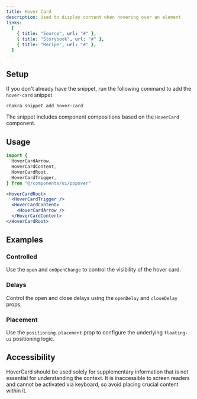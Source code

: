 ```yaml
---
title: Hover Card
description: Used to display content when hovering over an element
links:
  [
    { title: "Source", url: "#" },
    { title: "Storybook", url: "#" },
    { title: "Recipe", url: "#" },
  ]
---
```


<ExampleTabs name="hover-card-basic" />

## Setup

If you don't already have the snippet, run the following command to add the
`hover-card` snippet

```sh
chakra snippet add hover-card
```

The snippet includes component compositions based on the `HoverCard` component.

## Usage

```jsx
import {
  HoverCardArrow,
  HoverCardContent,
  HoverCardRoot,
  HoverCardTrigger,
} from "@/components/ui/popover"
```

```jsx
<HoverCardRoot>
  <HoverCardTrigger />
  <HoverCardContent>
    <HoverCardArrow />
  </HoverCardContent>
</HoverCardRoot>
```

## Examples

### Controlled

Use the `open` and `onOpenChange` to control the visibility of the hover card.

<ExampleTabs name="hover-card-controlled" />

### Delays

Control the open and close delays using the `openDelay` and `closeDelay` props.

<ExampleTabs name="hover-card-with-delay" />

### Placement

Use the `positioning.placement` prop to configure the underlying `floating-ui`
positioning logic.

<ExampleTabs name="hover-card-with-placement" />

## Accessibility

HoverCard should be used solely for supplementary information that is not
essential for understanding the context. It is inaccessible to screen readers
and cannot be activated via keyboard, so avoid placing crucial content within
it.
